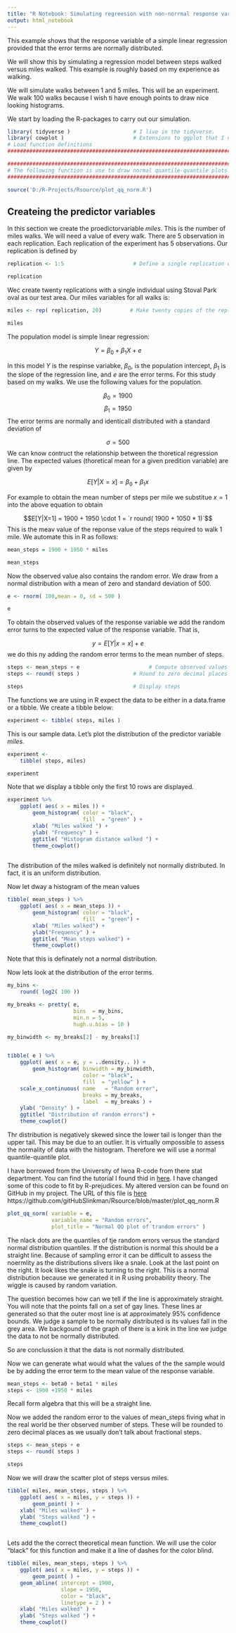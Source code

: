 ```yaml
---
title: "R Notebook: Simulating regreesion with non-norrmal response variables"
output: html_notebook
---
```


This example shows that the response variable of a simple linear regression provided that the error terms are normally distributed.

We will show this by simulating a regression model between steps walked versus miles  walked.  This example is roughly based on my experience as walking.

We will simulate walks between 1 and 5 miles.  This will be an experiment.  We walk 100 walks because I wish ti have enough points to draw nice looking histograms.  

We start by loading the R-packages to carry out our simulation.

```r
library( tidyverse )                    # I live in the tidyverse.
library( cowplot )                      # Extensions to ggplot that I use. use.############################################################################
# Load function definitions
################################################################################

################################################################################
# The following function is use to draw normal quantile-quantile plots.
################################################################################

source('D:/R-Projects/Rsource/plot_qq_norm.R')

``` 



## Createing the predictor variables

In this section we create the proedictorvariable $miles$. This is the number of miles walks.  We will need a value of every walk.  There are 5 observation in each replication.  Each replication of the experiment has 5 observations.  Our replication is defined by

```r
replication <- 1:5                      # Define a single replication of the experiment 

replication
```

Wec create  twenty replications with a single individual using Stoval Park oval as our test area.
Our miles variables for all walks is:

```r
miles <- rep( replication, 20)         # Make twenty copies of the replications.

miles
```

The population model is simple linear regression:

$$Y = \beta_0 + \beta_1 X + e$$

In this model $Y$ is the respinse variabke, $\beta_0$, is the population intercept, $\beta_1$ is the slope of the regression line, and $e$ are the error terms.  For this study based on my walks. We use the following values for the population.

$$\beta_0 = 1900$$
$$\beta_1 = 1950$$
The error terms are normally and identicall distributed with a standard deviation of 

$$\sigma = 500$$
We can know contruct the relationship between the thoretical regression line.  The expected values (thoretical mean for a given predition variable) are given by

$$E[Y|X=x] = \beta_0 + \beta_1  x$$

For example to obtain the mean number of steps per mile we substitue $x = 1$ into the above equation to obtain

$$E[Y|X=1] = 1900 + 1950 \cdot 1 = `r round( 1900 + 1050 * 1)`$$
This is the meav value of the reponse value of the steps required to walk 1 mile.  We automate this in R as follows:

```r
mean_steps = 1900 + 1950 * miles

mean_steps
```


Now the observed value also contains the random error.  We draw from a normal distribution with a mean of zero and standard deviation of 500.

```r
e <- rnorm( 100,mean = 0, sd = 500 )

e
```

To obtain the observed values of the response variable we add the random error turns to the
expected value of the response variable.  That is,

$$y = E[Y|x=x] + e$$
we do this ny adding the random error terms to the mean number of steps.

```r
steps <- mean_steps + e                      # Compute observed values.
steps <- round( steps )                 # Round to zero decimal places

steps                                   # Display steps
```

The functions we are using in R expect the data to be either in a data.frame or a tibble.  We create a tibble below:

```r
experiment <- tibble( steps, miles )
```

This is our sample data.  Let's plot the distribution of the predictor variable $miles$.

```r
experiment <- 
    tibble( steps, miles)

experiment

```
Note that we display a tibble only the first 10 rows are displayed. 


```r
experiment %>% 
    ggplot( aes( x = miles )) +
        geom_histogram( color = "black",
                        fill  = "green" ) +
        xlab( "Miles walked ") +
        ylab( "Frequency" ) +
        ggtitle( "Histogram distance walked ") +
        theme_cowplot()
        
```
The distribution of the miles walked is definitely not normally distributed. In fact, it is an uniform distribution.

Now let dway a histogram of the mean values 

```r
tibble( mean_steps ) %>%
    ggplot( aes( x = mean_steps )) +
        geom_histogram( color = "black",
                        fill  = "green") +
        xlab( "Miles walked") +
        ylab("Frequency" ) +
        ggtitle( "Mean steps walked") +
        theme_cowplot()
```

Note that this is definately not a normal distribution.

Now lets look at the distribution
of the error terms.

```r
my_bins <-
    round( log2( 100 ))

my_breaks <- pretty( e,
                     bins  = my_bins,
                     min.n = 5,
                     hugh.u.bias = 10 )

my_binwidth <- my_breaks[2] - my_breaks[1]


tibble( e ) %>% 
    ggplot( aes( x = e, y = ..density.. )) +
        geom_histogram( binwidth = my_binwidth, 
                        color = "black",
                        fill  = "yellow" ) +
    scale_x_continuous( name   = "Random error",
                        breaks = my_breaks,
                        label  = my_breaks ) +
    ylab( "Density" ) + 
    ggtitle( "Distribution of random errors") +
    theme_cowplot()
```

Thr distribution is negatively skewed since the lower tail is longer than the upper tail.  This may be due to an outlier.  It is virtually ompossible to assess the normality of data with the histogram.  Therefore we will use a normal quantile-quantile plot. 

I have borrowed from the University of Iwoa R-code from there stat department.  You can find the tutorial I found thid in [here](http://homepage.stat.uiowa.edu/~luke/classes/STAT4580/qqpp.html). I have changed some of this code to fit by R-prejudices.  My  altered version can be found on GitHub in my project.  The URL of this file is [here](https://github.com/gitHubSlinkman/Rsource/blob/master/plot_qq_norm.R) https://github.com/gitHubSlinkman/Rsource/blob/master/plot_qq_norm.R

```r
plot_qq_norm( variable = e,
              variable_name = "Random errors",
              plot_title = "Normal QQ plot of trandom errors" )
```

The nlack dots are the quantiles of tje random errors versus the standard normal distribution quantiles.  If the distribution is normal this should be a straight line.  Because of sampling error it can be difficult to assess the noermlity as the distributions slivers like a snale.  Look at the last point on the right.  It look likes the snake is turning to the right.  This is a normal distribution because we generated it in R using probability theory.  The wiggle is caused by random variation.

The question becomes how can we tell if the line is approximately straight.  You will note that the points fall on a set of gay lines.  These lines ar generated so that the outer most line is at approximately 95% confidence bounds.  We judge a sample to be normally distributed is its values fall in the grey area.  We  backgound of the graph of there is a kink in the line we judge the data to not be normally distributed.

So are conclussion it that the data is not normally distributed.

Now we can generate what would what the values of the the sample would be by adding the error term to the mean value of the response variable.

```r
mean_steps <- beta0 + beta1 * miles
steps <- 1900 +1950 * miles

```

Recall form algebra that this will be a straight line.  

Now we added the random error to the values of mean_steps fiving what in the real world be ther observed number of steps.  These will be rounded to zero decimal places as we usually don't talk about fractional steps.

```r
steps <- mean_steps + e
steps <- round( steps )

steps
```

Now we will draw the scatter plot of steps versus miles.

```r
tibble( miles, mean_steps, steps ) %>% 
    ggplot( aes( x = miles, y = steps )) +
        geom_point( ) +
    xlab( "Miles walked" ) +
    ylab( "Steps walked ") +
    theme_cowplot()
```


```r
```

Lets add the the correct theoretical mean function.  We will use the color "black" for this function and make it a line of dashes for the color blind.


```r
tibble( miles, mean_steps, steps ) %>% 
    ggplot( aes( x = miles, y = steps )) +
        geom_point( ) +
    geom_abline( intercept = 1900,
                 slope = 1950,
                 color = "black",
                 linetype = 2 ) +
    xlab( "Miles walked" ) +
    ylab( "Steps walked ") +
    theme_cowplot()
```

